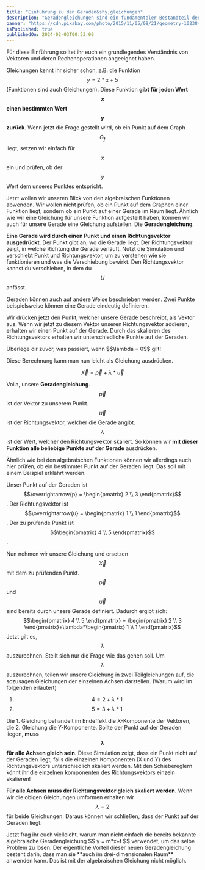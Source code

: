 ```yaml
---
title: "Einführung zu den Geraden&shy;gleichungen"
description: "Geradengleichungen sind ein fundamentaler Bestandteil der Geometrie. Hier ist eine kleine Einführung :)"
banner: "https://cdn.pixabay.com/photo/2015/11/05/08/21/geometry-1023846_960_720.jpg"
isPublished: true
publishedOn: 2024-02-03T00:53:00
---
```


<InfoCard>
	Für diese Einführung solltet ihr euch ein grundlegendes Verständnis von Vektoren und deren Rechenoperationen angeeignet haben. 
</InfoCard>

Gleichungen kennt ihr sicher schon, z.B. die Funktion $$y=2*x+5$$ (Funktionen sind auch Gleichungen).
Diese Funktion **gibt für jeden Wert $$x$$ einen bestimmten Wert $$y$$ zurück**. Wenn jetzt die Frage gestellt wird,
ob ein Punkt auf dem Graph $$G_f$$ liegt, setzen wir einfach für $$x$$ ein und prüfen, ob der
$$y$$ Wert dem unseres Punktes entspricht.

Jetzt wollen wir unseren Blick von den algebraischen Funktionen abwenden. Wir wollen nicht prüfen, ob ein Punkt auf dem Graphen
einer Funktion liegt, sondern ob ein Punkt auf einer Gerade im Raum liegt. Ähnlich wie wir eine Gleichung für unsere
Funktion aufgestellt haben, können wir auch für unsere Gerade eine Gleichung aufstellen. Die **Geradengleichung**.

**Eine Gerade wird durch einen Punkt und einen Richtungsvektor ausgedrückt**.
Der Punkt gibt an, wo die Gerade liegt. Der  Richtungsvektor zeigt, in welche Richtung die Gerade verläuft.
Nutzt die Simulation und verschiebt Punkt und Richtungsvektor, um zu verstehen wie sie funktionieren und
was die Verschiebung bewirkt. Den Richtungsvektor kannst du verschieben, in dem du $$U$$ anfässt.

<GeoGebra src="line-point-direction" id="1"/>

<InfoCard>
	Geraden können auch auf andere Weise beschrieben werden. Zwei Punkte beispielsweise können eine
	Gerade eindeutig definieren.
</InfoCard>

Wir drücken jetzt den Punkt, welcher unsere Gerade beschreibt, als Vektor aus. Wenn wir jetzt
zu diesem Vektor unseren Richtungsvektor addieren, erhalten wir einen Punkt auf der Gerade.
Durch das skalieren des Richtungsvektors erhalten wir unterschiedliche Punkte auf der Geraden.

<InfoCard>
	Überlege dir zuvor, was passiert, wenn $$\lambda = 0$$ gilt!
</InfoCard>

<GeoGebra src="line-equation" id="2" />

Diese Berechnung kann man nun leicht als Gleichung ausdrücken.

$$\overrightarrow{X} = \overrightarrow{p}+\lambda*\overrightarrow{u} $$

Voila, unsere **Geradengleichung**. $$\overrightarrow{p}$$ ist der Vektor zu unserem Punkt.
$$\overrightarrow{u}$$ ist der Richtungsvektor, welcher die Gerade angibt. $$\lambda$$ ist der Wert,
welcher den Richtungsvektor skaliert. So können wir **mit dieser Funktion alle beliebige
Punkte auf der Gerade** ausdrücken.

Ähnlich wie bei den algebraischen Funktionen können wir allerdings auch hier prüfen,
ob ein bestimmter Punkt auf der Geraden liegt. Das soll mit einem Beispiel erklährt werden.

Unser Punkt auf der Geraden ist $$\overrightarrow{p} = \begin{pmatrix} 2 \\ 3 \end{pmatrix}$$.
Der Richtungsvektor ist $$\overrightarrow{u} = \begin{pmatrix} 1 \\ 1 \end{pmatrix}$$.
Der zu prüfende Punkt ist $$\begin{pmatrix} 4 \\ 5 \end{pmatrix}$$.

Nun nehmen wir unsere Gleichung und ersetzen $$\overrightarrow{X}$$ mit dem zu prüfenden Punkt. 
$$\overrightarrow{p}$$ und $$\overrightarrow{u}$$ sind bereits durch unsere Gerade definiert. Dadurch ergibt sich:
$$\begin{pmatrix} 4 \\ 5 \end{pmatrix} = \begin{pmatrix} 2 \\ 3 \end{pmatrix}+\lambda*\begin{pmatrix} 1 \\ 1 \end{pmatrix}$$
Jetzt gilt es, $$\lambda$$ auszurechnen. Stellt sich nur die Frage wie das gehen soll.
Um $$\lambda$$ auszurechnen, teilen wir unsere Gleichung in zwei Teilgleichungen auf, die
sozusagen Gleichungen der einzelnen Achsen darstellen. (Warum wird im folgenden erläutert)

1. $$ 4 = 2+\lambda*1 $$
2. $$ 5 = 3+\lambda*1 $$

Die 1. Gleichung behandelt im Endeffekt die X-Komponente der Vektoren, die 2. Gleichung
die Y-Komponente.
Sollte der Punkt auf der Geraden liegen, **muss $$\lambda$$ für alle Achsen gleich sein**.
Diese Simulation zeigt, dass ein Punkt nicht auf der Geraden liegt, falls die einzelnen
Komponenten (X und Y) des Richtungsvektors unterschiedlich skaliert werden. Mit den Schiebereglern
könnt ihr die einzelnen komponenten des Richtungsvektors einzeln skalieren!

<GeoGebra src="line-direction-scaling" id="3"></GeoGebra>

**Für alle Achsen muss der Richtungsvektor gleich skaliert werden**. Wenn wir die obigen
Gleichungen umformen erhalten wir $$\lambda = 2$$ für beide Gleichungen.
Daraus können wir schließen, dass der Punkt auf der Geraden liegt.

<InfoCard>
	Jetzt frag ihr euch vielleicht, warum man nicht einfach die bereits bekannte algebraische Geradengleichung
	$$ y = m*x+t $$ verwendet, um das selbe Problem zu lösen.
	Der eigentliche Vorteil dieser neuen Geradengleichung besteht darin, dass man sie **auch im drei-dimensionalen Raum**
	anwenden kann. Das ist mit der algebraischen Gleichung nicht möglich.
</InfoCard>

